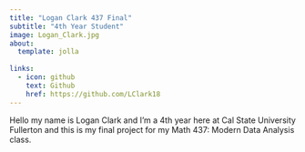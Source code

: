 ```yaml
---
title: "Logan Clark 437 Final"
subtitle: "4th Year Student"
image: Logan_Clark.jpg
about: 
  template: jolla
  
links:
  - icon: github
    text: Github
    href: https://github.com/LClark18
---
```


Hello my name is Logan Clark and I'm a 4th year here at Cal State University Fullerton and this is my final project for my Math 437: Modern Data Analysis class.



